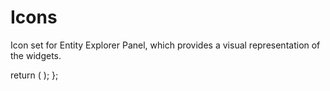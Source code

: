 
<Meta title="Appsmith Icons/Icons" />

# Icons

Icon set for Entity Explorer Panel, which provides a visual representation of the widgets.

  return (
    <Flex gap="spacing-4" wrap="wrap">
      <ButtonIcon />
      <CheckboxGroupIcon />
      <CheckboxIcon />
      <ComboboxSelectIcon />
      <CurrencyInputIcon />
      <EmailInputIcon />
      <HeadingIcon />
      <IconButtonIcon />
      <InlineButtonsIcon />
      <InputIcon />
      <KeyValueIcon />
      <MenuButtonIcon />
      <ModalIcon />
      <MultilineInputIcon />
      <NumberInputIcon />
      <ParagraphIcon />
      <PasswordInputIcon />
      <PhoneInputIcon />
      <RadioGroupIcon />
      <SectionIcon />
      <StatsBoxIcon />
      <SwitchGroupIcon />
      <SwitchIcon />
      <TableIcon />
      <ToolbarButtonsIcon />
      <ZoneIcon />
    </Flex>
  );
};

<Icons />
